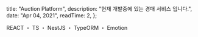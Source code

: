 
  title: "Auction Platform",
  description: "현재 개발중에 있는 경매 서비스 입니다.",
  date: "Apr 04, 2021",
  readTime: 2,
};


<p style={{ textAlign: "center", fontFamily: "Rajdhani" }}>
  REACT ・ TS ・ NestJS ・ TypeORM ・ Emotion
</p>

<p></p>
